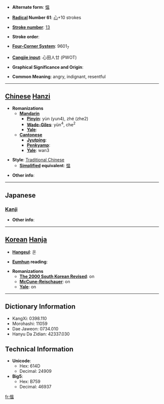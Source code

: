 * '''Alternate form''': [[愠]]

* '''[[Wiktionary:Chinese radical index| Radical]] Number 61''': [[Wiktionary:Chinese radical index 心|心]]+10 strokes

* '''[[Wiktionary:Chinese total strokes index|Stroke number]]''': [[Wiktionary:Chinese total strokes index 13|13]]

* '''Stroke order''': 

* '''[[Wiktionary:Chinese four corner index|Four-Corner System]]''': 9601<sub>7</sub>

* '''[[Wiktionary:Chinese Cangjie index|Cangjie input]]''': 心田人廿 (PWOT)

* '''Graphical Significance and Origin''': 

* '''Common Meaning''': angry, indignant, resentful

----

== [[Chinese]] [[Hanzi]] ==

* '''Romanizations'''
** '''[[Mandarin]]'''
*** '''[[Pinyin]]''': yùn (yun4), zhé (zhe2)
*** '''[[Wade-Giles]]''': yün<sup>4</sup>, che<sup>2</sup>
*** '''[[Yale]]''': 
** '''[[Cantonese]]'''
*** '''[[Jyutping]]''':
*** '''[[Penkyamp]]''': 
*** '''[[Yale]]''': wan3

* '''Style''': [[Traditional Chinese]] 
** '''[[Simplified Chinese|Simplified]] equivalent''': [[愠]]

* '''Other info''': 

----

==Japanese==
===[[Kanji]]===
{{kanji|on readings=[[うん]] (un), [[おん]] (on)
|kun readings=[[うらむ]] (uramu), [[いかる]] (ikaru)
}}

* '''Other info''':  

----

== [[Korean]] [[Hanja]] ==

* '''[[Hangeul]]''': 온

* '''[[Eumhun]] reading''': 

* '''Romanizations'''
** '''[[The 2000 South Korean Revised Romanization|The 2000 South Korean Revised]]''': on
** '''[[McCune-Reischauer]]''': on
** '''[[Yale]]''': on

----

== Dictionary Information ==

* KangXi: 0398.110
* Morohashi: 11059
* Dae Jaweon: 0734.010
* Hanyu Da Zidian: 42337.030

== Technical Information ==

* '''Unicode''':
** Hex: 614D
** Decimal: 24909
* '''Big5''':
** Hex: B759
** Decimal: 46937

[[fr:慍]]